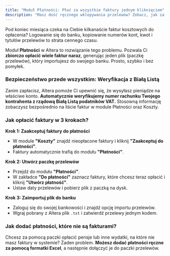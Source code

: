 ```yaml
---
title: "Moduł Płatności: Płać za wszystkie faktury jednym kliknięciem"
description: "Masz dość ręcznego wklepywania przelewów? Zobacz, jak za pomocą Modułu Płatności możesz opłacić kilkanaście faktur naraz, generując paczkę przelewów do banku."
---
```


Pod koniec miesiąca czeka na Ciebie kilkanaście faktur kosztowych do opłacenia? Logowanie się do banku, kopiowanie numerów kont, kwot i tytułów przelewów to strata cennego czasu.

Moduł **Płatności** w Altera to rozwiązanie tego problemu. Pozwala Ci **zbiorczo opłacić wiele faktur naraz**, generując jeden plik (paczkę przelewów), który importujesz do swojego banku. Prosto, szybko i bez pomyłek.

### Bezpieczeństwo przede wszystkim: Weryfikacja z Białą Listą

Zanim zapłacisz, Altera pomoże Ci upewnić się, że wysyłasz pieniądze na właściwe konto. **Automatycznie weryfikujemy numer rachunku Twojego kontrahenta z rządową Białą Listą podatników VAT.** Stosowną informację zobaczysz bezpośrednio na liście faktur w module Płatności oraz Koszty.

### Jak opłacić faktury w 3 krokach?

**Krok 1: Zaakceptuj faktury do płatności**
* W module **"Koszty"** znajdź nieopłacone faktury i kliknij **"Zaakceptuj do płatności"**.
* Faktury automatycznie trafią do modułu **"Płatności"**.

**Krok 2: Utwórz paczkę przelewów**
* Przejdź do modułu **"Płatności"**.
* W zakładce **"Do płatności"** zaznacz faktury, które chcesz teraz opłacić i kliknij **"Utwórz płatność"**.
* Ustaw daty przelewów i pobierz plik z paczką na dysk.

**Krok 3: Zaimportuj plik do banku**
* Zaloguj się do swojej bankowości i znajdź opcję importu przelewów.
* Wgraj pobrany z Altera plik `.txt` i zatwierdź przelewy jednym kodem.

### Jak dodać płatności, które nie są fakturami?

Chcesz za pomocą paczki opłacić pensje lub inne wydatki, na które nie masz faktury w systemie? Żaden problem. **Możesz dodać płatności ręczne za pomocą formatki Excel**, a następnie dołączyć je do paczki przelewów.